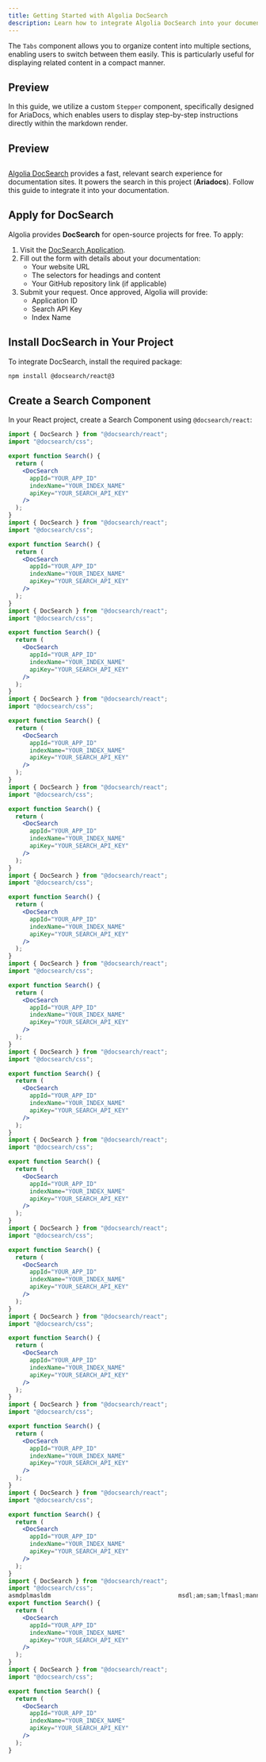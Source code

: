 ```yaml
---
title: Getting Started with Algolia DocSearch
description: Learn how to integrate Algolia DocSearch into your documentation.
---
```


The `Tabs` component allows you to organize content into multiple sections, enabling users to switch between them easily. This is particularly useful for displaying related content in a compact manner.

## Preview

In this guide, we utilize a custom `Stepper` component, specifically designed for AriaDocs, which enables users to display step-by-step instructions directly within the markdown render.

## Preview

##

[Algolia DocSearch](https://docsearch.algolia.com/) provides a fast, relevant search experience for documentation sites. It powers the search in this project (**Ariadocs**). Follow this guide to integrate it into your documentation.

## Apply for DocSearch

Algolia provides **DocSearch** for open-source projects for free. To apply:

1. Visit the [DocSearch Application](https://docsearch.algolia.com/apply/).
2. Fill out the form with details about your documentation:
   - Your website URL
   - The selectors for headings and content
   - Your GitHub repository link (if applicable)
3. Submit your request. Once approved, Algolia will provide:
   - Application ID
   - Search API Key
   - Index Name

## Install DocSearch in Your Project

To integrate DocSearch, install the required package:

```sh
npm install @docsearch/react@3
```

## Create a Search Component

In your React project, create a Search Component using `@docsearch/react`:

```jsx title=src/components/Search.js
import { DocSearch } from "@docsearch/react";
import "@docsearch/css";

export function Search() {
  return (
    <DocSearch
      appId="YOUR_APP_ID"
      indexName="YOUR_INDEX_NAME"
      apiKey="YOUR_SEARCH_API_KEY"
    />
  );
}
import { DocSearch } from "@docsearch/react";
import "@docsearch/css";

export function Search() {
  return (
    <DocSearch
      appId="YOUR_APP_ID"
      indexName="YOUR_INDEX_NAME"
      apiKey="YOUR_SEARCH_API_KEY"
    />
  );
}
import { DocSearch } from "@docsearch/react";
import "@docsearch/css";

export function Search() {
  return (
    <DocSearch
      appId="YOUR_APP_ID"
      indexName="YOUR_INDEX_NAME"
      apiKey="YOUR_SEARCH_API_KEY"
    />
  );
}
import { DocSearch } from "@docsearch/react";
import "@docsearch/css";

export function Search() {
  return (
    <DocSearch
      appId="YOUR_APP_ID"
      indexName="YOUR_INDEX_NAME"
      apiKey="YOUR_SEARCH_API_KEY"
    />
  );
}
import { DocSearch } from "@docsearch/react";
import "@docsearch/css";

export function Search() {
  return (
    <DocSearch
      appId="YOUR_APP_ID"
      indexName="YOUR_INDEX_NAME"
      apiKey="YOUR_SEARCH_API_KEY"
    />
  );
}
import { DocSearch } from "@docsearch/react";
import "@docsearch/css";

export function Search() {
  return (
    <DocSearch
      appId="YOUR_APP_ID"
      indexName="YOUR_INDEX_NAME"
      apiKey="YOUR_SEARCH_API_KEY"
    />
  );
}
import { DocSearch } from "@docsearch/react";
import "@docsearch/css";

export function Search() {
  return (
    <DocSearch
      appId="YOUR_APP_ID"
      indexName="YOUR_INDEX_NAME"
      apiKey="YOUR_SEARCH_API_KEY"
    />
  );
}
import { DocSearch } from "@docsearch/react";
import "@docsearch/css";

export function Search() {
  return (
    <DocSearch
      appId="YOUR_APP_ID"
      indexName="YOUR_INDEX_NAME"
      apiKey="YOUR_SEARCH_API_KEY"
    />
  );
}
import { DocSearch } from "@docsearch/react";
import "@docsearch/css";

export function Search() {
  return (
    <DocSearch
      appId="YOUR_APP_ID"
      indexName="YOUR_INDEX_NAME"
      apiKey="YOUR_SEARCH_API_KEY"
    />
  );
}
import { DocSearch } from "@docsearch/react";
import "@docsearch/css";

export function Search() {
  return (
    <DocSearch
      appId="YOUR_APP_ID"
      indexName="YOUR_INDEX_NAME"
      apiKey="YOUR_SEARCH_API_KEY"
    />
  );
}
import { DocSearch } from "@docsearch/react";
import "@docsearch/css";

export function Search() {
  return (
    <DocSearch
      appId="YOUR_APP_ID"
      indexName="YOUR_INDEX_NAME"
      apiKey="YOUR_SEARCH_API_KEY"
    />
  );
}
import { DocSearch } from "@docsearch/react";
import "@docsearch/css";

export function Search() {
  return (
    <DocSearch
      appId="YOUR_APP_ID"
      indexName="YOUR_INDEX_NAME"
      apiKey="YOUR_SEARCH_API_KEY"
    />
  );
}
import { DocSearch } from "@docsearch/react";
import "@docsearch/css";

export function Search() {
  return (
    <DocSearch
      appId="YOUR_APP_ID"
      indexName="YOUR_INDEX_NAME"
      apiKey="YOUR_SEARCH_API_KEY"
    />
  );
}
import { DocSearch } from "@docsearch/react";
import "@docsearch/css";
asmdplmasldm                                    msdl;am;sam;lfmasl;mannerm;lmq  ;lw;lme;lmqwl; l asmdplmasldm                                    msdl;am;sam;lfmasl;mannerm;lmq  ;lw;lme;lmqwl; lasmdplmasldm                                    msdl;am;sam;lfmasl;mannerm;lmq  ;lw;lme;lmqwl; lasmdplmasldm                                    msdl;am;sam;lfmasl;mannerm;lmq  ;lw;lme;lmqwl; lasmdplmasldm                                    msdl;am;sam;lfmasl;mannerm;lmq  ;lw;lme;lmqwl; lasmdplmasldm                                    msdl;am;sam;lfmasl;mannerm;lmq  ;lw;lme;lmqwl; lasmdplmasldm                                    msdl;am;sam;lfmasl;mannerm;lmq  ;lw;lme;lmqwl; lasmdplmasldm                                    msdl;am;sam;lfmasl;mannerm;lmq  ;lw;lme;lmqwl; lasmdplmasldm                                    msdl;am;sam;lfmasl;mannerm;lmq  ;lw;lme;lmqwl; lasmdplmasldm                                    msdl;am;sam;lfmasl;mannerm;lmq  ;lw;lme;lmqwl; lasmdplmasldm                                    msdl;am;sam;lfmasl;mannerm;lmq  ;lw;lme;lmqwl; lasmdplmasldm                                    msdl;am;sam;lfmasl;mannerm;lmq  ;lw;lme;lmqwl; lasmdplmasldm                                    msdl;am;sam;lfmasl;mannerm;lmq  ;lw;lme;lmqwl; lasmdplmasldm                                    msdl;am;sam;lfmasl;mannerm;lmq  ;lw;lme;lmqwl; lasmdplmasldm                                    msdl;am;sam;lfmasl;mannerm;lmq  ;lw;lme;lmqwl; lasmdplmasldm                                    msdl;am;sam;lfmasl;mannerm;lmq  ;lw;lme;lmqwl; lasmdplmasldm                                    msdl;am;sam;lfmasl;mannerm;lmq  ;lw;lme;lmqwl; lasmdplmasldm                                    msdl;am;sam;lfmasl;mannerm;lmq  ;lw;lme;lmqwl; lasmdplmasldm                                    msdl;am;sam;lfmasl;mannerm;lmq  ;lw;lme;lmqwl; lasmdplmasldm                                    msdl;am;sam;lfmasl;mannerm;lmq  ;lw;lme;lmqwl; lasmdplmasldm                                    msdl;am;sam;lfmasl;mannerm;lmq  ;lw;lme;lmqwl; lasmdplmasldm                                    msdl;am;sam;lfmasl;mannerm;lmq  ;lw;lme;lmqwl; lasmdplmasldm                                    msdl;am;sam;lfmasl;mannerm;lmq  ;lw;lme;lmqwl; lasmdplmasldm                                    msdl;am;sam;lfmasl;mannerm;lmq  ;lw;lme;lmqwl; lasmdplmasldm                                    msdl;am;sam;lfmasl;mannerm;lmq  ;lw;lme;lmqwl; lasmdplmasldm                                    msdl;am;sam;lfmasl;mannerm;lmq  ;lw;lme;lmqwl; lasmdplmasldm                                    msdl;am;sam;lfmasl;mannerm;lmq  ;lw;lme;lmqwl; lasmdplmasldm                                    msdl;am;sam;lfmasl;mannerm;lmq  ;lw;lme;lmqwl; lasmdplmasldm                                    msdl;am;sam;lfmasl;mannerm;lmq  ;lw;lme;lmqwl; l
export function Search() {
  return (
    <DocSearch
      appId="YOUR_APP_ID"
      indexName="YOUR_INDEX_NAME"
      apiKey="YOUR_SEARCH_API_KEY"
    />
  );
}
import { DocSearch } from "@docsearch/react";
import "@docsearch/css";

export function Search() {
  return (
    <DocSearch
      appId="YOUR_APP_ID"
      indexName="YOUR_INDEX_NAME"
      apiKey="YOUR_SEARCH_API_KEY"
    />
  );
}
```

